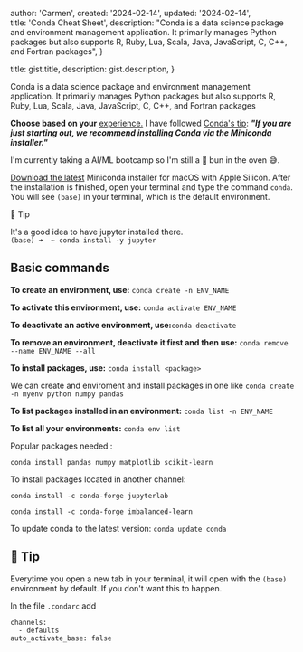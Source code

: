 
  author: 'Carmen',
  created: '2024-02-14',
  updated: '2024-02-14',  
  title: 'Conda Cheat Sheet',
  description: "Conda is a data science package and environment management application. It primarily manages Python packages but also supports R, Ruby, Lua, Scala, Java, JavaScript, C, C++, and Fortran packages",
}

  title: gist.title,
  description: gist.description,
}


Conda is a data science package and environment management application. It primarily manages Python packages but also supports R, Ruby, Lua, Scala, Java, JavaScript, C, C++, and Fortran packages

**Choose based on your** [experience.](https://docs.anaconda.com/distro-or-miniconda/) I have followed [Conda's tip](https://conda.io/projects/conda/en/latest/user-guide/install/index.html): ***"If you are just starting out, we recommend installing Conda via the Miniconda installer."*** 

I'm currently taking a AI/ML bootcamp so I'm still a 🥖 bun in the oven 😅. 

[Download the latest](https://conda.io/projects/conda/en/latest/index.html) Miniconda installer for macOS with Apple Silicon.
After the installation is finished, open your terminal and type the command  `conda`. You will see `(base)` in your terminal, which is the default environment. 

🔔 Tip

It's a good idea to have jupyter installed there.  
`(base) ➜  ~ conda install -y jupyter`

## Basic commands

**To create an environment, use:**
`conda create -n ENV_NAME`

**To activate this environment, use:** `conda activate ENV_NAME`

**To deactivate an active environment, use:**`conda deactivate`

**To remove an environment, deactivate it first and then use:** 
`conda remove --name ENV_NAME --all`

**To install packages, use:** `conda install <package>`

We can create and enviroment and install packages in one like
`conda create -n myenv python numpy pandas`

**To list packages installed in an environment:** `conda list -n ENV_NAME`

**To list all your environments:** `conda env list`

Popular packages needed :

`conda install pandas numpy matplotlib scikit-learn`

To install packages located in another channel:

`conda install -c conda-forge jupyterlab`

`conda install -c conda-forge imbalanced-learn`

To update conda to the latest version:
`conda update conda`

## 🔔 Tip

Everytime you open a new tab in your terminal, it will open with the `(base)` environment by default. If you don't want this to happen.

In the file `.condarc` add

````
channels:
  - defaults
auto_activate_base: false

````